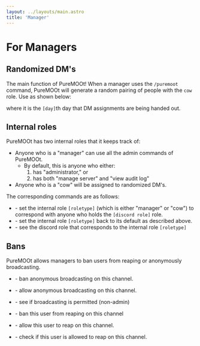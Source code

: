 ```yaml
---
layout: ../layouts/main.astro
title: 'Manager'
---
```



# For Managers

## Randomized DM's

The main function of PureMOOt! When a manager uses the `/puremoot` command,
PureMOOt will generate a random pairing of people with the `cow` role. Use as
shown below:

<Command name="/puremoot [day]" admin={true} /> where it is the `[day]`th day that DM assignments are being handed out.

## Internal roles

PureMOOt has two internal roles that it keeps track of:

- Anyone who is a "manager" can use all the admin commands of PureMOOt.
    - By default, this is anyone who either:
        1. has "administrator," or
        2. has both "manage server" and "view audit log"
- Anyone who is a "cow" will be assigned to randomized DM's.

The corresponding commands are as follows:
- <Command name="/pmmanager set [roletype] [discord role]" admin={true} /> - set the internal role `[roletype]`
  (which is either "manager" or "cow") to correspond with anyone who holds the
  `[discord role]` role.
- <Command name="/pmmanager unset [roletype]" admin={true} /> - set the internal role `[roletype]` back to
  its default as described above.
- <Command name="/pmmanager get [roletype]" /> - see the discord role that corresponds to the
  internal role `[roletype]`

## Bans

PureMOOt allows managers to ban users from reaping or anonymously broadcasting.

- <Command name="/pmmanager bban" admin={true} /> - ban anonymous broadcasting on this channel.
- <Command name="/pmmanager ballow" admin={true} /> - allow anonymous broadcasting on this channel.
- <Command name="/pmmanager bpermitted" /> - see if broadcasting is permitted (non-admin)

- <Command name="/pmmanager rban [user]" admin={true} /> - ban this user from reaping on this channel
- <Command name="/pmmanager rallow [user]" admin={true} /> - allow this user to reap on this channel.
- <Command name="/pmmanager rpermitted [user]" /> - check if this user is allowed to reap on this channel.

